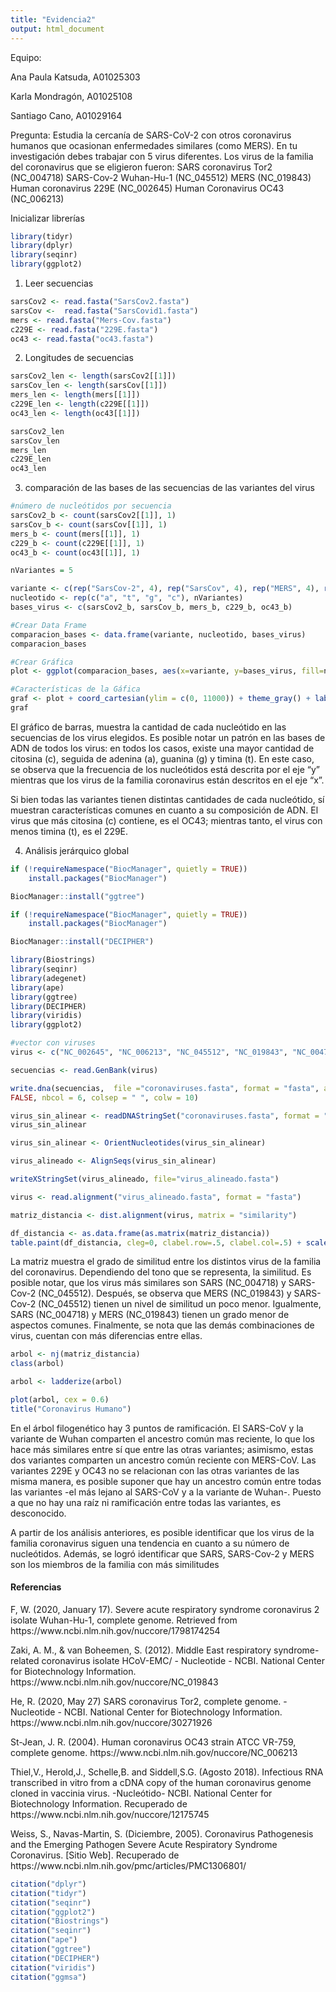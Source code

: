 ---
title: "Evidencia2"
output: html_document
---
<p>Equipo:</p>
<p> Ana Paula Katsuda, A01025303 </p>
<p> Karla Mondragón, A01025108 </p>
<p> Santiago Cano, A01029164 </p>

<p> Pregunta: Estudia la cercanía de SARS-CoV-2 con otros coronavirus humanos que ocasionan enfermedades similares (como MERS). En tu investigación debes trabajar con 5 virus diferentes. 
Los virus de la familia del coronavirus que se eligieron fueron: 
SARS coronavirus Tor2 (NC_004718)
SARS-Cov-2 Wuhan-Hu-1 (NC_045512)
MERS (NC_019843)
Human coronavirus 229E (NC_002645)
Human Coronavirus OC43 (NC_006213) </p>

Inicializar librerías
```{r}
library(tidyr)
library(dplyr)
library(seqinr)
library(ggplot2)
```
1. Leer secuencias
```{r}
sarsCov2 <- read.fasta("SarsCov2.fasta")
sarsCov <-  read.fasta("SarsCovid1.fasta")
mers <- read.fasta("Mers-Cov.fasta")
c229E <- read.fasta("229E.fasta")
oc43 <- read.fasta("oc43.fasta")
```

2. Longitudes de secuencias 
```{r}
sarsCov2_len <- length(sarsCov2[[1]])
sarsCov_len <- length(sarsCov[[1]])  
mers_len <- length(mers[[1]])
c229E_len <- length(c229E[[1]])
oc43_len <- length(oc43[[1]])

sarsCov2_len 
sarsCov_len 
mers_len 
c229E_len 
oc43_len 
```
3. comparación de las bases de las secuencias de las variantes del virus
```{r}
#número de nucleótidos por secuencia
sarsCov2_b <- count(sarsCov2[[1]], 1)
sarsCov_b <- count(sarsCov[[1]], 1)
mers_b <- count(mers[[1]], 1)
c229_b <- count(c229E[[1]], 1)
oc43_b <- count(oc43[[1]], 1)

nVariantes = 5

variante <- c(rep("SarsCov-2", 4), rep("SarsCov", 4), rep("MERS", 4), rep("C229", 4), rep("OC43", 4))
nucleotido <- rep(c("a", "t", "g", "c"), nVariantes)
bases_virus <- c(sarsCov2_b, sarsCov_b, mers_b, c229_b, oc43_b)

#Crear Data Frame
comparacion_bases <- data.frame(variante, nucleotido, bases_virus)
comparacion_bases 

#Crear Gráfica
plot <- ggplot(comparacion_bases, aes(x=variante, y=bases_virus, fill=nucleotido)) + geom_bar(stat='identity', position="dodge")

#Características de la Gáfica
graf <- plot + coord_cartesian(ylim = c(0, 11000)) + theme_gray() + labs(title="Bases de ADN", x="Variantes Familia Coronavirus", y="Frecuencia nucleótidos") + theme_gray()
graf
```

El gráfico de barras, muestra la cantidad de cada nucleótido en las secuencias de los virus elegidos. Es posible notar un patrón en las bases de ADN de todos los virus: en todos los casos, existe una mayor cantidad de citosina (c), seguida de adenina (a), guanina (g) y timina (t). En este caso, se observa que la frecuencia de los nucleótidos está descrita por el eje "y" mientras que los virus de la familia coronavirus están descritos en el eje "x". 

Si bien todas las variantes tienen distintas cantidades de cada nucleótido, sí muestran características comunes en cuanto a su composición de ADN. El virus que más citosina (c) contiene, es el OC43; mientras tanto, el virus con menos timina (t), es el 229E.

4. Análisis jerárquico global

```{r}
if (!requireNamespace("BiocManager", quietly = TRUE))
    install.packages("BiocManager")

BiocManager::install("ggtree")

if (!requireNamespace("BiocManager", quietly = TRUE))
    install.packages("BiocManager")

BiocManager::install("DECIPHER")
```

```{r}
library(Biostrings)
library(seqinr)
library(adegenet)
library(ape)
library(ggtree)
library(DECIPHER)
library(viridis)
library(ggplot2)
```

```{r}
#vector con viruses 
virus <- c("NC_002645", "NC_006213", "NC_045512", "NC_019843", "NC_004718")
```

```{r}
secuencias <- read.GenBank(virus)
```

```{r}
write.dna(secuencias,  file ="coronaviruses.fasta", format = "fasta", append =
FALSE, nbcol = 6, colsep = " ", colw = 10)
```

```{r}
virus_sin_alinear <- readDNAStringSet("coronaviruses.fasta", format = "fasta")
virus_sin_alinear
```

```{r}
virus_sin_alinear <- OrientNucleotides(virus_sin_alinear)

virus_alineado <- AlignSeqs(virus_sin_alinear)
```

```{r}
writeXStringSet(virus_alineado, file="virus_alineado.fasta")
```

```{r}
virus <- read.alignment("virus_alineado.fasta", format = "fasta")
```

```{r}
matriz_distancia <- dist.alignment(virus, matrix = "similarity")
```

```{r}
df_distancia <- as.data.frame(as.matrix(matriz_distancia))
table.paint(df_distancia, cleg=0, clabel.row=.5, clabel.col=.5) + scale_color_viridis()
```

  La matriz muestra el grado de similitud entre los distintos virus de la familia del coronavirus. Dependiendo del tono que se representa, la similitud. Es posible notar, que los virus más similares son SARS (NC_004718) y SARS-Cov-2 (NC_045512). Después, se observa que MERS (NC_019843) y SARS-Cov-2 (NC_045512) tienen un nivel de similitud un poco menor. Igualmente, SARS (NC_004718) y MERS (NC_019843) tienen un grado menor de aspectos comunes. Finalmente, se nota que las demás combinaciones de virus, cuentan con  más diferencias entre ellas.

```{r}
arbol <- nj(matriz_distancia)
class(arbol) 

arbol <- ladderize(arbol)
```

```{r}
plot(arbol, cex = 0.6)
title("Coronavirus Humano")
```

  En el árbol filogenético hay 3 puntos de ramificación. El SARS-CoV y la variante de Wuhan comparten el ancestro común mas reciente, lo que los hace más similares entre sí que entre las otras variantes; asimismo, estas dos variantes comparten un ancestro común reciente con MERS-CoV. Las variantes 229E y OC43 no se relacionan con las otras variantes de las misma manera, es posible suponer que hay un ancestro común entre todas las variantes -el más lejano al SARS-CoV y a la variante de Wuhan-. Puesto a que no hay una raíz ni ramificación entre todas las variantes, es desconocido.
  
  A partir de los análisis anteriores, es posible identificar que los virus de la familia coronavirus siguen una tendencia en cuanto a su número de nucleótidos. Además, se logró identificar que SARS, SARS-Cov-2 y MERS son los miembros de la familia con más similitudes

<p></p>
<h4> Referencias </h4>
<p>F, W. (2020, January 17). Severe acute respiratory syndrome coronavirus 2 isolate Wuhan-Hu-1, complete genome. Retrieved from https://www.ncbi.nlm.nih.gov/nuccore/1798174254 </p>
<p>Zaki, A. M., & van Boheemen, S. (2012). Middle East respiratory syndrome-related coronavirus isolate HCoV-EMC/ - Nucleotide - NCBI. National Center for Biotechnology Information. https://www.ncbi.nlm.nih.gov/nuccore/NC_019843 </p>
<p>He, R. (2020, May 27) SARS coronavirus Tor2, complete genome. - Nucleotide - NCBI. National Center for Biotechnology Information. https://www.ncbi.nlm.nih.gov/nuccore/30271926</p>
<p> St-Jean, J. R. (2004). Human coronavirus OC43 strain ATCC VR-759, complete genome. https://www.ncbi.nlm.nih.gov/nuccore/NC_006213 </p>
<p> Thiel,V., Herold,J., Schelle,B. and Siddell,S.G. (Agosto 2018). Infectious RNA transcribed in vitro from a cDNA copy of the human coronavirus genome cloned in vaccinia virus. -Nucleótido- NCBI. National Center for Biotechnology Information. Recuperado de https://www.ncbi.nlm.nih.gov/nuccore/12175745 </p>
<p> Weiss, S., Navas-Martin, S. (Diciembre, 2005). Coronavirus Pathogenesis and the Emerging Pathogen Severe Acute Respiratory Syndrome Coronavirus. [Sitio Web]. Recuperado de 
https://www.ncbi.nlm.nih.gov/pmc/articles/PMC1306801/ </p>
```{r}
citation("dplyr")
citation("tidyr")
citation("seqinr")
citation("ggplot2")
citation("Biostrings")
citation("seqinr")
citation("ape")
citation("ggtree")
citation("DECIPHER")
citation("viridis")
citation("ggmsa")
```
